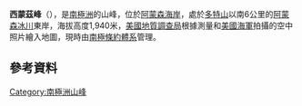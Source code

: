 {{Coord|85|58|S|158|32|W||display=title}}

'''西蒙茲峰'''（{{lang-en|Simmonds Peak}}），是[[南極洲|南極洲]]的山峰，位於[[阿蒙森海岸|阿蒙森海岸]]，處於[[多特山|多特山]]以南6公里的[[阿蒙森冰川|阿蒙森冰川]]東岸，海拔高度1,940米，[[美國地質調查局|美國地質調查局]]根據測量和[[美國海軍|美國海軍]]拍攝的空中照片繪入地圖，現時由[[南極條約體系|南極條約體系]]管理。

==參考資料==
{{usgs-gazetteer}}

{{Antarctica-geo-stub}}
[[Category:南極洲山峰|Category:南極洲山峰]]